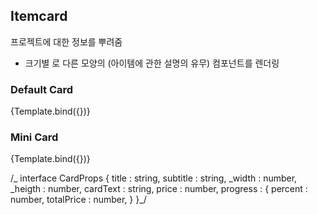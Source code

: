 
<Meta title="ItemCard" component={ItemCard} />


## Itemcard

프로젝트에 대한 정보를 뿌려줌

- 크기별
  로 다른 모양의 (아이템에 관한 설명의 유무) 컴포넌트를 렌더링

### Default Card

<Canvas>
  <Story
    name="Default"
    args={{
      mode: "Default",
      title: "Card title",
      subtitle: "Card subtitle",
      cardText: "Some quick example text to build on the card title and make up the bulk of the card's content.",
      nowPrice: 38023,
      totalPrice: 100000,
    }}
  >
    {Template.bind({})}
  </Story>
</Canvas>

### Mini Card

<Canvas>
  <Story
    name="Mini"
    args={{
      mode: "Mini",
      title: "Card title",
      subtitle: "Card subtitle",
      cardText: "Some quick example text to build on the card title and make up the bulk of the card's content.",
      nowPrice: 1000,
      totalPrice: 100000,
    }}
  >
    {Template.bind({})}
  </Story>
</Canvas>

/_
interface CardProps {
title : string,
subtitle : string,
\_width : number,
\_heigth : number,
cardText : string,
price : number,
progress : {
percent : number,
totalPrice : number,
}
}_/

